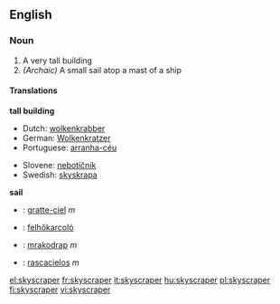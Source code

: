 ==English==
===Noun===

# A very tall building
# ''(Archaic)'' A small sail atop a mast of a ship

====Translations====
'''tall building'''
{{top}}
*Dutch: [[wolkenkrabber]] {{m}}
*German: [[Wolkenkratzer]] {{m}}
*Portuguese: [[arranha-céu]] {{m}}
{{mid}}
*Slovene: [[nebotičnik]] {{m}}
*Swedish: [[skyskrapa]] {{c}}
{{bottom}}

'''sail'''
{{top}}
{{mid}}
{{bottom}}

{{checktrans}}
*{{ttbc|French}}: [[gratte-ciel]] ''m''
*{{ttbc|Hungarian}}: [[felhőkarcoló]]
*{{ttbc|Slovak}}: [[mrakodrap#Slovak|mrakodrap]] ''m''
*{{ttbc|Spanish}}: [[rascacielos]] ''m''

[[el:skyscraper]]
[[fr:skyscraper]]
[[it:skyscraper]]
[[hu:skyscraper]]
[[pl:skyscraper]]
[[fi:skyscraper]]
[[vi:skyscraper]]